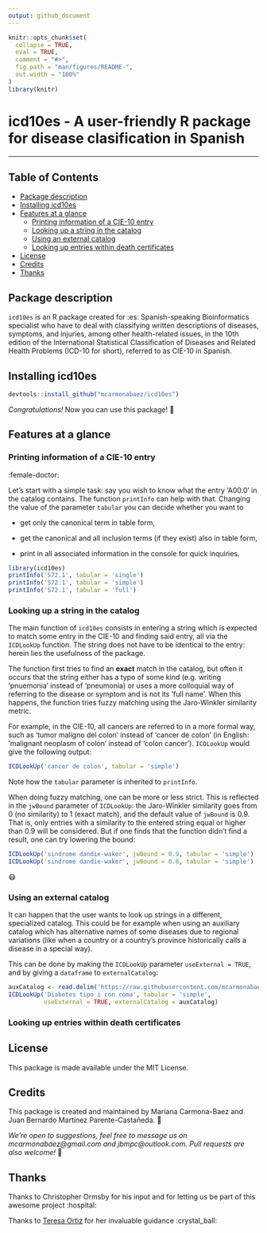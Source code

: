 ```yaml
---
output: github_document
---
```


<!-- README.md is generated from README.Rmd. Please edit that file -->

```r
knitr::opts_chunk$set(
  collapse = TRUE,
  eval = TRUE,
  comment = "#>",
  fig.path = "man/figures/README-",
  out.width = "100%"
)
library(knitr)
```

# icd10es - A user-friendly R package for disease clasification in Spanish

---

## Table of Contents

- [Package description](#description)
- [Installing icd10es](#installing)
- [Features at a glance](#features-at-a-glance)
  - [Printing information of a CIE-10 entry](#printing-info)
  - [Looking up a string in the catalog](#icdlookup)
  - [Using an external catalog](#external)
  - [Looking up entries within death certificates](#death-certificates)
- [License](#license)
- [Credits](#credits)
- [Thanks](#thanks)

## Package description

`icd10es` is an R package created for :es: Spanish-speaking Bioinformatics specialist who have to deal with classifying written descriptions of diseases, symptoms, and injuries, among other health-related issues, in the 10th edition of the International Statistical Classification of Diseases and Related Health Problems (ICD-10 for short), referred to as CIE-10 in Spanish.

## Installing icd10es 

```r
devtools::install_github("mcarmonabaez/icd10es")
```

*Congratulations!* Now you can use this package! 🎉

## Features at a glance

### Printing information of a CIE-10 entry

:female-doctor:

Let's start with a simple task: say you wish to know what the entry 'A00.0' in the catalog contains.
The function `printInfo` can help with that. Changing the value of the parameter `tabular` you
can decide whether you want to 

- get only the canonical term in table form, 

- get the canonical and all inclusion terms (if they exist) also in table form, 

- print in all associated information in the console for quick inquiries.

```r
library(icd10es)
printInfo('S72.1', tabular = 'single')
printInfo('S72.1', tabular = 'simple')
printInfo('S72.1', tabular = 'full')
```




### Looking up a string in the catalog

The main function of `icd10es` consists in entering a string which is expected to match some entry in the CIE-10 and finding said entry, all via the `ICDLookUp` function. The string does not have to be identical to the entry: herein lies the usefulness of the package.

The function first tries to find an __exact__ match in the catalog, but often it occurs that the string either has a typo of some kind (e.g. writing 'pnuemonia' instead of 'pneumonia) or uses a more colloquial way of referring to the disease or symptom and is not its 'full name'. When this happens, the function tries fuzzy matching using the Jaro-Winkler similarity metric. 

For example, in the CIE-10, all cancers are referred to in a more formal way, such as 'tumor maligno del colon' instead of 'cancer de colon' (in English: 'malignant neoplasm of colon' instead of 'colon cancer'). `ICDLookUp` would give the following output:

```r
ICDLookUp('cancer de colon', tabular = 'simple')
```
Note how the `tabular` parameter is inherited to `printInfo`.

When doing fuzzy matching, one can be more or less strict. 
This is reflected in the `jwBound` parameter of `ICDLookUp`: the Jaro-Winkler
similarity goes from 0 (no similarity) to 1 (exact match), and the default value of
`jwBound` is 0.9. That is, only entries with a similarity to the entered string equal
or higher than 0.9 will be considered. But if one finds that the function didn't find a
result, one can try lowering the bound:

```r
ICDLookUp('sindrome dandie-waker', jwBound = 0.9, tabular = 'simple')
ICDLookUp('sindrome dandie-waker', jwBound = 0.8, tabular = 'simple')
```




😷

### Using an external catalog

It can happen that the user wants to look up strings in a different,
specialized catalog. This could be for example when using an auxiliary catalog
which has alternative names of some diseases due to regional variations
(like when a country or a country's province historically calls a disease in a special way).

This can be done by making the `ICDLookUp` parameter `useExternal = TRUE`,
and by giving a `dataframe` to `externalCatalog`:

```r
auxCatalog <- read.delim('https://raw.githubusercontent.com/mcarmonabaez/icd10es/master/inst/extdata/inputs/diabetes_subcategories.csv')
ICDLookUp('Diabetes tipo i con coma', tabular = 'simple',
          useExternal = TRUE, externalCatalog = auxCatalog)
```

### Looking up entries within death certificates



## License

This package is made available under the MIT License.

## Credits

This package is created and maintained by Mariana Carmona-Baez  and Juan Bernardo Martínez Parente-Castañeda. 🐞

*We're open to suggestions, feel free to message us on mcarmonabaez@gmail.com and jbmpc@outlook.com.*
*Pull requests are also welcome!* 🔀


## Thanks

Thanks to Christopher Ormsby for his input and for letting us be part of this awesome project :hospital:

Thanks to [Teresa Ortiz](https://github.com/tereom) for her invaluable guidance :crystal_ball:





